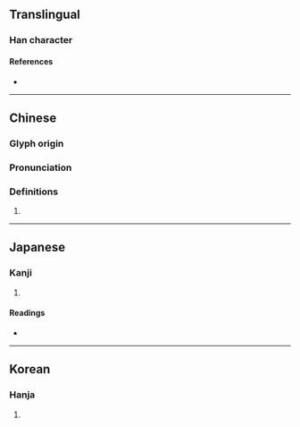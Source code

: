 {{character info/new}}
==Translingual==

===Han character===
{{Han char|rn=19|rad=力|as=06|sn=8|four=74727|canj=SGKS|ids=⿰匡力}}

====References====
* {{Han ref|kx=0147.140|dkj=02336|dj=0331.220|hdz=10369.090|uh=52BB|ud=21179|bh=A8F1|bd=43249}}

----

==Chinese==
{{zh-forms}}

===Glyph origin===
{{Han etym}}

===Pronunciation===
{{zh-pron
|m=kuāng
|c=hong1
|mc=y
|oc=y
|cat=
}}

===Definitions===
{{zh-hanzi}}

# {{zh-only|劻勷|[[flustered]]}}

----

==Japanese==

===Kanji===
{{ja-kanji|grade=|rs=力06}}

# {{rfdef|ja|sort=力06}}

====Readings====
* {{ja-readings|on=[[きょう]] (kyō), [[こう]] (kō)|kun=[[あわてる]] (awateru)}}

----

==Korean==

===Hanja===
{{ko-hanja|hangeul=광|rv=gwang|mr=kwang}}

# {{rfdef|ko|sort=力06}}